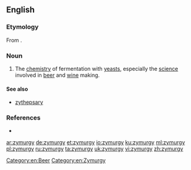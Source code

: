 ==English==

===Etymology===
From {{confix|zym|urgy}}.

===Noun===
{{en-noun|-}}

# The [[chemistry]] of fermentation with [[yeast]]s, especially the [[science]] involved in [[beer]] and [[wine]] making.

====See also====
*[[zythepsary]]

===References===
*{{R:Webster 1913}}

[[Category:en:Beer]]
[[Category:en:Zymurgy]]

[[ar:zymurgy]]
[[de:zymurgy]]
[[et:zymurgy]]
[[io:zymurgy]]
[[ku:zymurgy]]
[[ml:zymurgy]]
[[pl:zymurgy]]
[[ru:zymurgy]]
[[ta:zymurgy]]
[[uk:zymurgy]]
[[vi:zymurgy]]
[[zh:zymurgy]]